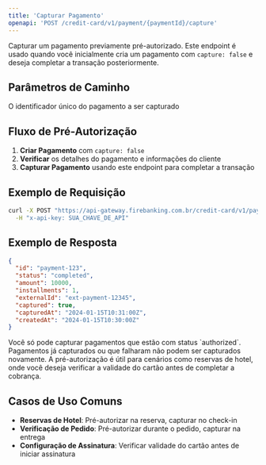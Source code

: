 ```yaml
---
title: 'Capturar Pagamento'
openapi: 'POST /credit-card/v1/payment/{paymentId}/capture'
---
```


Capturar um pagamento previamente pré-autorizado. Este endpoint é usado quando você inicialmente cria um pagamento com `capture: false` e deseja completar a transação posteriormente.

## Parâmetros de Caminho

<ParamField path="paymentId" type="string" required>
  O identificador único do pagamento a ser capturado
</ParamField>

## Fluxo de Pré-Autorização

1. **Criar Pagamento** com `capture: false`
2. **Verificar** os detalhes do pagamento e informações do cliente
3. **Capturar Pagamento** usando este endpoint para completar a transação

## Exemplo de Requisição

```bash cURL
curl -X POST "https://api-gateway.firebanking.com.br/credit-card/v1/payment/payment-123/capture" \
  -H "x-api-key: SUA_CHAVE_DE_API"
```

## Exemplo de Resposta

```json Resposta
{
  "id": "payment-123",
  "status": "completed",
  "amount": 10000,
  "installments": 1,
  "externalId": "ext-payment-12345",
  "captured": true,
  "capturedAt": "2024-01-15T10:31:00Z",
  "createdAt": "2024-01-15T10:30:00Z"
}
```

<Warning>
  Você só pode capturar pagamentos que estão com status `authorized`. Pagamentos já capturados ou que falharam não podem ser capturados novamente.
</Warning>

<Info>
  A pré-autorização é útil para cenários como reservas de hotel, onde você deseja verificar a validade do cartão antes de completar a cobrança.
</Info>

## Casos de Uso Comuns

- **Reservas de Hotel**: Pré-autorizar na reserva, capturar no check-in
- **Verificação de Pedido**: Pré-autorizar durante o pedido, capturar na entrega
- **Configuração de Assinatura**: Verificar validade do cartão antes de iniciar assinatura